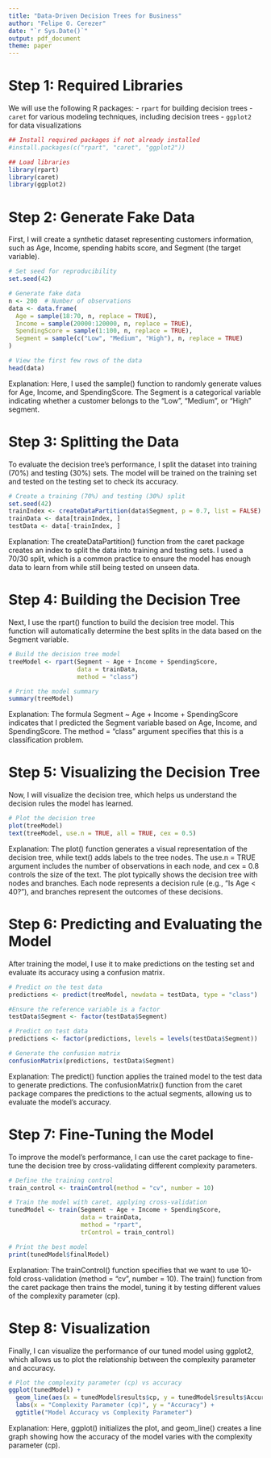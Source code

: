 ```yaml
---
title: "Data-Driven Decision Trees for Business"
author: "Felipe O. Cerezer"
date: "`r Sys.Date()`"
output: pdf_document
theme: paper
---
```


# Step 1: Required Libraries

We will use the following R packages: - `rpart` for building decision trees - `caret` for various modeling techniques, including decision trees - `ggplot2` for data visualizations


```r
## Install required packages if not already installed
#install.packages(c("rpart", "caret", "ggplot2"))

## Load libraries
library(rpart)
library(caret)
library(ggplot2)
```


# Step 2: Generate Fake Data

First, I will create a synthetic dataset representing customers information, such as Age, Income, spending habits score, and Segment (the target variable).

```r
# Set seed for reproducibility
set.seed(42)

# Generate fake data
n <- 200  # Number of observations
data <- data.frame(
  Age = sample(18:70, n, replace = TRUE),
  Income = sample(20000:120000, n, replace = TRUE),
  SpendingScore = sample(1:100, n, replace = TRUE),
  Segment = sample(c("Low", "Medium", "High"), n, replace = TRUE)
)

# View the first few rows of the data
head(data)
```

####### Explanation: Here, I used the sample() function to randomly generate values for Age, Income, and SpendingScore. The Segment is a categorical variable indicating whether a customer belongs to the "Low", "Medium", or "High" segment.

# Step 3: Splitting the Data

To evaluate the decision tree's performance, I split the dataset into training (70%) and testing (30%) sets. The model will be trained on the training set and tested on the testing set to check its accuracy.


```r
# Create a training (70%) and testing (30%) split
set.seed(42)
trainIndex <- createDataPartition(data$Segment, p = 0.7, list = FALSE)
trainData <- data[trainIndex, ]
testData <- data[-trainIndex, ]
```

####### Explanation: The createDataPartition() function from the caret package creates an index to split the data into training and testing sets. I used a 70/30 split, which is a common practice to ensure the model has enough data to learn from while still being tested on unseen data.

# Step 4: Building the Decision Tree

Next, I use the rpart() function to build the decision tree model. This function will automatically determine the best splits in the data based on the Segment variable.


```r
# Build the decision tree model
treeModel <- rpart(Segment ~ Age + Income + SpendingScore, 
                   data = trainData, 
                   method = "class")

# Print the model summary
summary(treeModel)
```

####### Explanation: The formula Segment ~ Age + Income + SpendingScore indicates that I predicted the Segment variable based on Age, Income, and SpendingScore. The method = "class" argument specifies that this is a classification problem.

# Step 5: Visualizing the Decision Tree

Now, I will visualize the decision tree, which helps us understand the decision rules the model has learned.


```r
# Plot the decision tree
plot(treeModel)
text(treeModel, use.n = TRUE, all = TRUE, cex = 0.5)
```


####### Explanation: The plot() function generates a visual representation of the decision tree, while text() adds labels to the tree nodes. The use.n = TRUE argument includes the number of observations in each node, and cex = 0.8 controls the size of the text. The plot typically shows the decision tree with nodes and branches. Each node represents a decision rule (e.g., "Is Age < 40?"), and branches represent the outcomes of these decisions.

# Step 6: Predicting and Evaluating the Model

After training the model, I use it to make predictions on the testing set and evaluate its accuracy using a confusion matrix.


```r
# Predict on the test data
predictions <- predict(treeModel, newdata = testData, type = "class")

#Ensure the reference variable is a factor
testData$Segment <- factor(testData$Segment)

# Predict on test data
predictions <- factor(predictions, levels = levels(testData$Segment))

# Generate the confusion matrix
confusionMatrix(predictions, testData$Segment)
```



####### Explanation: The predict() function applies the trained model to the test data to generate predictions. The confusionMatrix() function from the caret package compares the predictions to the actual segments, allowing us to evaluate the model's accuracy.

# Step 7: Fine-Tuning the Model

To improve the model's performance, I can use the caret package to fine-tune the decision tree by cross-validating different complexity parameters.


```r
# Define the training control
train_control <- trainControl(method = "cv", number = 10)

# Train the model with caret, applying cross-validation
tunedModel <- train(Segment ~ Age + Income + SpendingScore, 
                    data = trainData, 
                    method = "rpart", 
                    trControl = train_control)

# Print the best model
print(tunedModel$finalModel)
```


####### Explanation: The trainControl() function specifies that we want to use 10-fold cross-validation (method = "cv", number = 10). The train() function from the caret package then trains the model, tuning it by testing different values of the complexity parameter (cp).

# Step 8: Visualization

Finally, I can visualize the performance of our tuned model using ggplot2, which allows us to plot the relationship between the complexity parameter and accuracy.


```r
# Plot the complexity parameter (cp) vs accuracy
ggplot(tunedModel) +
  geom_line(aes(x = tunedModel$results$cp, y = tunedModel$results$Accuracy)) +
  labs(x = "Complexity Parameter (cp)", y = "Accuracy") +
  ggtitle("Model Accuracy vs Complexity Parameter")
```


####### Explanation: Here, ggplot() initializes the plot, and geom_line() creates a line graph showing how the accuracy of the model varies with the complexity parameter (cp).

